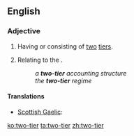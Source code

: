 ==English==

===Adjective===
{{en-adj|head=[[two]]-[[tier]]|-}}

# Having or consisting of [[two]] [[tier]]s.
# {{context|labor}} Relating to the {{w|two-tier system}}.
#: ''a '''two-tier''' accounting structure''
#: ''the '''two-tier''' regime''

====Translations====
{{trans-top|having or consisting of two tiers}}
* [[Scottish Gaelic]]: {{t-|gd|dà-shreathach}}
{{trans-mid}}
{{trans-bottom}}

[[ko:two-tier]]
[[ta:two-tier]]
[[zh:two-tier]]